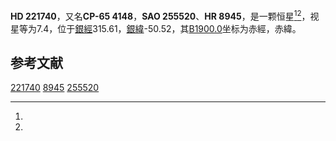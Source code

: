 {{Starbox begin
| name = HD 221740
}}
{{Starbox observe
| epoch = [[J2000.0|J2000.0]]
| constell = {{星座名待查}}<ref name=SIMBAD>{{cite web
 | url=http://simbad.u-strasbg.fr/simbad/sim-id?Ident=HR+8945
 | title =Pulsating variable Star
 | publisher=Centre de Données astronomiques de Strasbourg
 | work=SIMBAD
 | accessdate=2012-07-13}}</ref><ref name=DATA>{{cite web
 | url=http://vizier.u-strasbg.fr/viz-bin/VizieR-5?-out.add=.&-source=5050&-corr=PK=HR&-out.max=9999&HR=8945
 | title=VizieR Detailed Page
 | accessdate=2012-07-13
 | archive-date=2019-02-16
 | archive-url=https://web.archive.org/web/20190216103105/http://vizier.u-strasbg.fr/viz-bin/VizieR-5?-out.add=.&-source=5050&-corr=PK=HR&-out.max=9999&HR=8945
 | dead-url=no
 }}</ref>
| 星官 = 
| ra = {{RA|23|35|12.7}}<ref name=SIMBAD /><ref name=DATA />
| dec = {{DEC|-64|41|22}}<ref name=SIMBAD /><ref name=DATA />
| appmag_v = 7.4<ref name=SIMBAD /><ref name=DATA />
}}
{{Starbox character
| class = F2IV-V<ref name=SIMBAD /><ref name=DATA />
| b-v = <ref name=SIMBAD /><ref name=DATA />
| u-b = <ref name=SIMBAD /><ref name=DATA />
| r-i = <ref name=SIMBAD /><ref name=DATA />
| variable = 
}}
{{Starbox astrometry
| radial_v = 
| prop_mo_ra = 
| parallax = 
| p_error = 
}}
{{Starbox catalog
| names =CP-65 4148，[[SAO星表|SAO]] 255520，[[HD星表|HD]] 221740，[[HR星表|HR]] 8945}}
{{Starbox reference |Simbad=HR+8945}}
{{Starbox end}}

'''HD 221740'''，又名'''CP-65 4148'''，'''SAO 255520'''、'''HR 8945'''，是一颗恒星<ref name=SIMBAD /><ref name=DATA />，视星等为7.4，位于[[銀道座標系|銀經]]315.61，[[銀道座標系|銀緯]]-50.52，其[[B1900.0|B1900.0]]坐标为赤經{{RA|23|29|30.6}}，赤緯{{DEC|-65|-50.52|33}}。

== 参考文献 ==
{{reflist}}

{{star-stub}}

[[Category:HD和HDE天體|221740]]
[[Category:HR天體|8945]]
[[Category:SAO天體|255520]]
